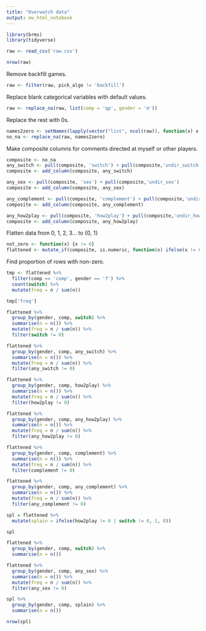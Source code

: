 ```yaml
---
title: "Overwatch data"
output: ow_html_notebook
---
```


```r
library(brms)
library(tidyverse)
```

```r
raw <- read_csv('raw.csv')
```

```r
nrow(raw)
```


Remove backfill games.

```r
raw <- filter(raw, pick_algo != 'backfill')
```

Replace blank categorical variables with default values.

```r
raw <- replace_na(raw, list(comp = 'qp', gender = 'm'))
```

Replace the rest with 0s.

```r
names2zero <- setNames(lapply(vector("list", ncol(raw)), function(x) x <- 0), names(raw))
no_na <- replace_na(raw, names2zero)
```

Make composite columns for comments directed at myself or other players.

```r
composite <- no_na
any_switch <- pull(composite, 'switch') + pull(composite,'undir_switch')
composite <- add_column(composite, any_switch)

any_sex <- pull(composite, 'sex') + pull(composite,'undir_sex')
composite <- add_column(composite, any_sex)

any_complement <- pull(composite, 'complement') + pull(composite,'undir_complement')
composite <- add_column(composite, any_complement)

any_how2play <- pull(composite, 'how2play') + pull(composite,'undir_how2play')
composite <- add_column(composite, any_how2play)
```

Flatten data from 0, 1, 2, 3... to {0, 1}

```r
not_zero <- function(x) {x != 0}
flattened <- mutate_if(composite, is.numeric, function(x) ifelse(x != 0, 1, 0))
```

Find proportion of rows with non-zero.

```r
tmp <- flattened %>%
  filter(comp == 'comp', gender == 'f') %>%
  count(switch) %>%
  mutate(freq = n / sum(n))

tmp['freq']
```


```r
flattened %>%
  group_by(gender, comp, switch) %>%
  summarise(n = n()) %>%
  mutate(freq = n / sum(n)) %>%
  filter(switch != 0)
```

```r
flattened %>%
  group_by(gender, comp, any_switch) %>%
  summarise(n = n()) %>%
  mutate(freq = n / sum(n)) %>%
  filter(any_switch != 0)
```

```r
flattened %>%
  group_by(gender, comp, how2play) %>%
  summarise(n = n()) %>%
  mutate(freq = n / sum(n)) %>%
  filter(how2play != 0)
```
```r
flattened %>%
  group_by(gender, comp, any_how2play) %>%
  summarise(n = n()) %>%
  mutate(freq = n / sum(n)) %>%
  filter(any_how2play != 0)
```

```r
flattened %>%
  group_by(gender, comp, complement) %>%
  summarise(n = n()) %>%
  mutate(freq = n / sum(n)) %>%
  filter(complement != 0)
```

```r
flattened %>%
  group_by(gender, comp, any_complement) %>%
  summarise(n = n()) %>%
  mutate(freq = n / sum(n)) %>%
  filter(any_complement != 0)
```

```r
spl = flattened %>%
  mutate(splain = ifelse(how2play != 0 | switch != 0, 1, 0))
```

```r
spl
```

```r
flattened %>%
  group_by(gender, comp, switch) %>%
  summarise(n = n())
```

```r
flattened %>%
  group_by(gender, comp, any_sex) %>%
  summarise(n = n()) %>%
  mutate(freq = n / sum(n)) %>%
  filter(any_sex != 0)
```


```r
spl %>%
  group_by(gender, comp, splain) %>%
  summarise(n = n())
```

```r
nrow(spl)
```
